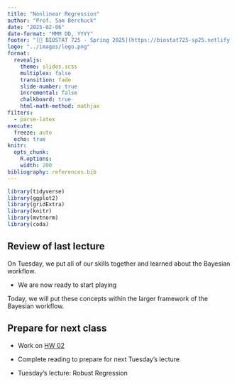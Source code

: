 ```yaml
---
title: "Nonlinear Regression"
author: "Prof. Sam Berchuck"
date: "2025-02-06"
date-format: "MMM DD, YYYY"
footer: "[🔗 BIOSTAT 725 - Spring 2025](https://biostat725-sp25.netlify.app/)"
logo: "../images/logo.png"
format: 
  revealjs:
    theme: slides.scss
    multiplex: false
    transition: fade
    slide-number: true
    incremental: false 
    chalkboard: true
    html-math-method: mathjax
filters:
  - parse-latex
execute:
  freeze: auto
  echo: true
knitr:
  opts_chunk: 
    R.options:      
    width: 200
bibliography: references.bib
---
```


```r
library(tidyverse)
library(ggplot2)
library(gridExtra)
library(knitr)
library(mvtnorm)
library(coda)
```

## Review of last lecture

On Tuesday, we put all of our skills together and learned about the Bayesian workflow. 

- We are now ready to start playing 

Today, we will put these concepts within the larger framework of the Bayesian workflow.

## Prepare for next class

-   Work on [HW 02](https://biostat725-sp25.netlify.app/hw/hw-02)

-   Complete reading to prepare for next Tuesday's lecture

-   Tuesday's lecture: Robust Regression
